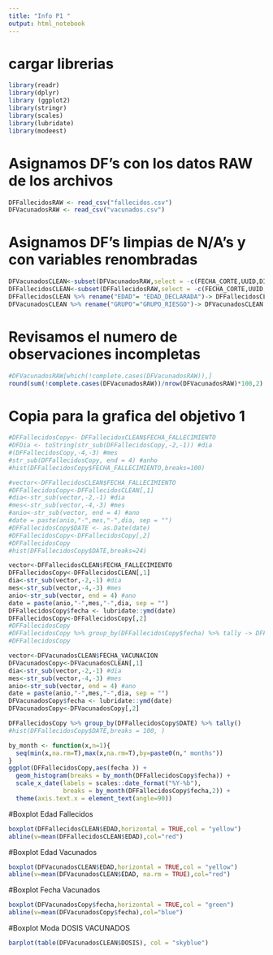 ---
title: "Info P1 "
output: html_notebook
---

# cargar librerias 
```{r}
library(readr)
library(dplyr)
library (ggplot2)
library(stringr)
library(scales)
library(lubridate)
library(modeest)
```

# Asignamos DF's con los datos RAW de los archivos
```{r}
DFFallecidosRAW <- read_csv("fallecidos.csv")
DFVacunadosRAW <- read_csv("vacunados.csv")
```

# Asignamos DF's limpias de N/A's y con variables renombradas
```{r}
DFVacunadosCLEAN<-subset(DFVacunadosRAW,select = -c(FECHA_CORTE,UUID,DIRESA,PROVINCIA,DISTRITO))
DFFallecidosCLEAN<-subset(DFFallecidosRAW,select = -c(FECHA_CORTE,UUID,FECHA_NAC,UBIGEO,PROVINCIA,DISTRITO))
DFFallecidosCLEAN %>% rename("EDAD"= "EDAD_DECLARADA")-> DFFallecidosCLEAN
DFVacunadosCLEAN %>% rename("GRUPO"="GRUPO_RIESGO")-> DFVacunadosCLEAN
```

# Revisamos el numero de observaciones incompletas
```{r}
#DFVacunadosRAW[which(!complete.cases(DFVacunadosRAW)),]
round(sum(!complete.cases(DFVacunadosRAW))/nrow(DFVacunadosRAW)*100,2)
```


# Copia para la grafica del objetivo 1 

```{r}
#DFFallecidosCopy<- DFFallecidosCLEAN$FECHA_FALLECIMIENTO
#DFDia <- toString(str_sub(DFFallecidosCopy,-2,-1)) #dia
#(DFFallecidosCopy,-4,-3) #mes
#str_sub(DFFallecidosCopy, end = 4) #anho
#hist(DFFallecidosCopy$FECHA_FALLECIMIENTO,breaks=100)
```


```{r}
#vector<-DFFallecidosCLEAN$FECHA_FALLECIMIENTO
#DFFallecidosCopy<-DFFallecidosCLEAN[,1]
#dia<-str_sub(vector,-2,-1) #dia
#mes<-str_sub(vector,-4,-3) #mes
#anio<-str_sub(vector, end = 4) #ano
#date = paste(anio,"-",mes,"-",dia, sep = "")
#DFFallecidosCopy$DATE <- as.Date(date)
#DFFallecidosCopy<-DFFallecidosCopy[,2]
#DFFallecidosCopy
#hist(DFFallecidosCopy$DATE,breaks=24)
```

```{r}
vector<-DFFallecidosCLEAN$FECHA_FALLECIMIENTO
DFFallecidosCopy<-DFFallecidosCLEAN[,1]
dia<-str_sub(vector,-2,-1) #dia
mes<-str_sub(vector,-4,-3) #mes
anio<-str_sub(vector, end = 4) #ano
date = paste(anio,"-",mes,"-",dia, sep = "")
DFFallecidosCopy$fecha <- lubridate::ymd(date)
DFFallecidosCopy<-DFFallecidosCopy[,2]
#DFFallecidosCopy
#DFFallecidosCopy %>% group_by(DFFallecidosCopy$fecha) %>% tally -> DFFallecidosCopy
#DFFallecidosCopy
```

```{r}
vector<-DFVacunadosCLEAN$FECHA_VACUNACION
DFVacunadosCopy<-DFVacunadosCLEAN[,1]
dia<-str_sub(vector,-2,-1) #dia
mes<-str_sub(vector,-4,-3) #mes
anio<-str_sub(vector, end = 4) #ano
date = paste(anio,"-",mes,"-",dia, sep = "")
DFVacunadosCopy$fecha <- lubridate::ymd(date)
DFVacunadosCopy<-DFVacunadosCopy[,2]
```



```{r}
DFFallecidosCopy %>% group_by(DFFallecidosCopy$DATE) %>% tally()
#hist(DFFallecidosCopy$DATE,breaks = 100, )
```


```{r}
by_month <- function(x,n=1){
  seq(min(x,na.rm=T),max(x,na.rm=T),by=paste0(n," months"))
}
ggplot(DFFallecidosCopy,aes(fecha )) +
  geom_histogram(breaks = by_month(DFFallecidosCopy$fecha)) +
  scale_x_date(labels = scales::date_format("%Y-%b"),
               breaks = by_month(DFFallecidosCopy$fecha,2)) + 
  theme(axis.text.x = element_text(angle=90))
```

#Boxplot Edad Fallecidos
```{r}
boxplot(DFFallecidosCLEAN$EDAD,horizontal = TRUE,col = "yellow")
abline(v=mean(DFFallecidosCLEAN$EDAD),col="red")
```
#Boxplot Edad Vacunados
```{r}
boxplot(DFVacunadosCLEAN$EDAD,horizontal = TRUE,col = "yellow")
abline(v=mean(DFVacunadosCLEAN$EDAD, na.rm = TRUE),col="red")

```

#Boxplot Fecha Vacunados
```{r}
boxplot(DFVacunadosCopy$fecha,horizontal = TRUE,col = "green")
abline(v=mean(DFVacunadosCopy$fecha),col="blue")
```

#Boxplot Moda DOSIS VACUNADOS
```{r}
barplot(table(DFVacunadosCLEAN$DOSIS), col = "skyblue")
```
